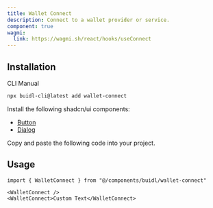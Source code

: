 ```yaml
---
title: Wallet Connect
description: Connect to a wallet provider or service.
component: true
wagmi:
  link: https://wagmi.sh/react/hooks/useConnect
---
```


<ComponentPreview
  name="wallet-connect-demo"
  className="[&_.preview>[data-orientation=vertical]]:sm:max-w-[70%]"
/>

## Installation

<Tabs defaultValue="cli">

<TabsList>
  <TabsTrigger value="cli">CLI</TabsTrigger>
  <TabsTrigger value="manual">Manual</TabsTrigger>
</TabsList>

<TabsContent value="cli">

```bash
npx buidl-cli@latest add wallet-connect
```

</TabsContent>

<TabsContent value="manual">

<Steps>

<Step>Install the following shadcn/ui components:</Step>

- [Button](https://ui.shadcn.com/docs/components/button)
- [Dialog](https://ui.shadcn.com/docs/components/dialog)

<Step>Copy and paste the following code into your project.</Step>

<ComponentSource name="wallet-connect" />

</Steps>

</TabsContent>

</Tabs>

## Usage

```tsx
import { WalletConnect } from "@/components/buidl/wallet-connect"
```

```tsx
<WalletConnect />
<WalletConnect>Custom Text</WalletConnect>
```

